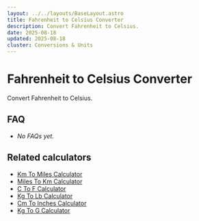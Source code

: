 ```yaml
---
layout: ../../layouts/BaseLayout.astro
title: Fahrenheit to Celsius Converter
description: Convert Fahrenheit to Celsius.
date: 2025-08-18
updated: 2025-08-18
cluster: Conversions & Units
---
```




# Fahrenheit to Celsius Converter

Convert Fahrenheit to Celsius.

<!-- ad-slot: top -->
<Calculator schema={schema} />

## FAQ

- _No FAQs yet._

## Related calculators
- [Km To Miles Calculator](/calculators/km-to-miles-calculator/)
- [Miles To Km Calculator](/calculators/miles-to-km-calculator/)
- [C To F Calculator](/calculators/c-to-f-calculator/)
- [Kg To Lb Calculator](/calculators/kg-to-lb-calculator/)
- [Cm To Inches Calculator](/calculators/cm-to-inches-calculator/)
- [Kg To G Calculator](/calculators/kg-to-g-calculator/)

<!-- ad-slot: bottom -->
